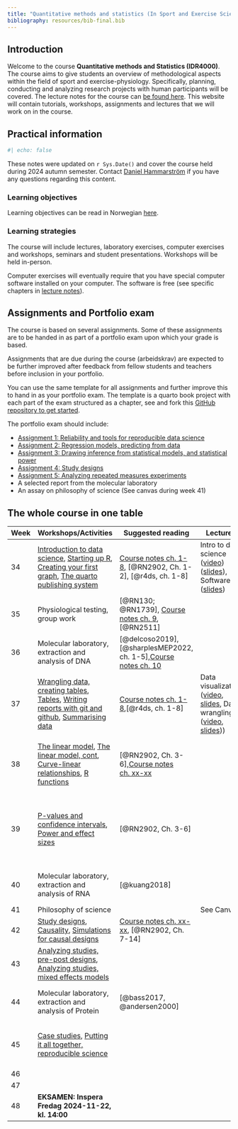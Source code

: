 ```yaml
---
title: "Quantitative methods and statistics (In Sport and Exercise Science)"
bibliography: resources/bib-final.bib
---
```


## Introduction

Welcome to the course **Quantitative methods and Statistics (IDR4000)**. The course aims to give students an overview of methodological aspects within the field of sport and exercise-physiology. Specifically, planning, conducting and analyzing research projects with human participants will be covered. The lecture notes for the course can [be found here](https://dhammarstrom.github.io/quant-methods/). This website will contain tutorials, workshops, assignments and lectures that we will work on in the course.


## Practical information

```r
#| echo: false
```


These notes were updated on `r Sys.Date()` and cover the course held during 2024 autumn semester. Contact [Daniel Hammarström](mailto:daniel.hammarstrom@inn.no) if you have any questions regarding this content.

### Learning objectives
Learning objectives can be read in Norwegian [here](https://www.inn.no/content/view/full/163709/language/nor-NO).

### Learning strategies
The course will include lectures, laboratory exercises, computer exercises and workshops, seminars and student presentations. Workshops will be held in-person.

Computer exercises will eventually require that you have special computer software installed on your computer. The software is free (see specific chapters in [lecture notes](https://dhammarstrom.github.io/quant-methods)).


## Assignments and Portfolio exam

The course is based on several assignments. Some of these assignments are to be handed in as part of a portfolio exam upon which your grade is based. 

Assignments that are due during the course (arbeidskrav) are expected to be further improved after feedback from fellow students and teachers before inclusion in your portfolio.

You can use the same template for all assignments and further improve this to hand in as your portfolio exam. The template is a quarto book project with each part of the exam structured as a chapter, see and fork this [GitHub repository to get started](https://github.com/dhammarstrom/idr4000-student-assignments/).

The portfolio exam should include: 

- [Assignment 1: Reliability and tools for reproducible data science](assignment-1.qmd)
- [Assignment 2: Regression models, predicting from data](assignment-2.qmd)
- [Assignment 3: Drawing inference from statistical models, and statistical power](assignment-3.qmd)
- [Assignment 4: Study designs](assignment-4.qmd)
- [Assignment 5: Analyzing repeated measures experiments](assignment-5.qmd)
- A selected report from the molecular laboratory
- An assay on philosophy of science (See canvas during week 41)

## The whole course in one table

|Week |Workshops/Activities| Suggested reading|Lectures|Assignments|
|---|---|---|---|---|
| 34| [Introduction to data science](ws1-data-science-intro.qmd), [Starting up R](ws2-installing-r.qmd), [Creating your first graph](ws3-first-graph.qmd), [The quarto publishing system](ws3b-quarto.qmd)|[Course notes ch. 1-8](https://dhammarstrom.github.io/quant-methods/), [@RN2902, Ch. 1-2], [@r4ds, ch. 1-8]|Intro to data science ([video](https://inn.cloud.panopto.eu/Panopto/Pages/Viewer.aspx?id=a534874f-b06a-42d3-a49d-b1cc008dbd9a))([slides](lec1-intr-to-data-sci.qmd)), Software ([slides](lec2-software.qmd)) | |
| 35|Physiological testing, group work|[@RN130; @RN1739], [Course notes ch. 9](https://dhammarstrom.github.io/quant-methods/), [@RN2511]| | |
| 36|Molecular laboratory, extraction and analysis of DNA|[@delcoso2019], [@sharplesMEP2022, ch. 1-5],[Course notes ch. 10](https://dhammarstrom.github.io/quant-methods/) | |[Assignment: Extraction and Analysis of DNA](TBA) |
| 37|[Wrangling data, creating tables](ws4-data-wrangling-tables.qmd), [Tables](ws4b-tables.qmd), [Writing reports with git and github](ws5-writing-reports.qmd), [Summarising data](ws6-summarising-data.qmd)|[Course notes ch. 1-8](https://dhammarstrom.github.io/quant-methods/),[@r4ds, ch. 1-8]|Data visualization ([video](https://inn.cloud.panopto.eu/Panopto/Pages/Viewer.aspx?id=b5db763d-0713-4403-865b-b1e6011b6bda), [slides](lec3-visualization.qmd), Data wrangling ([video](https://inn.cloud.panopto.eu/Panopto/Pages/Viewer.aspx?id=f549c4f0-81d9-4c7c-9830-b1e6011bcd98), [slides](lec4-data-wrangling.qmd))) |[Assignment 1: Reliability and tools for reproducible data science](assignment-1.qmd)|
| 38|[The linear model](ws8-linear-model.qmd), [The linear model, cont](ws9-linear-model-categorical.qmd), [Curve-linear relationships](ws10-curve-linear.qmd), [R functions](ws12-writing-functions.qmd)|[@RN2902, Ch. 3-6],[Course notes ch. xx-xx](https://dhammarstrom.github.io/quant-methods/) | |[Assignment 2:  Regression models, predicting from data](assignment-2.qmd)|
| 39|[P-values and confidence intervals](ws13-p-values-simulation.qmd), [Power and effect sizes](ws14-sampling-power-effects.qmd) |[@RN2902, Ch. 3-6] | |[Assignment 3: Drawing inference from statistical models, and statistical power](assignment-3.qmd)|
| 40|Molecular laboratory, extraction and analysis of RNA|[@kuang2018] | |[Assignment: Extraction and Analysis of RNA](TBA) |
| 41|Philosophy of science | |See Canvas |See Canvas |
| 42|[Study designs](ws15-study-design-1.qmd), [Causality](ws16-causality.qmd), [Simulations for causal designs](ws17-simulations.qmd)  |[Course notes ch. xx-xx](https://dhammarstrom.github.io/quant-methods/), [@RN2902, Ch. 7-14] | |[Assignment 4: Study designs](assignment-4.qmd) |
| 43|[Analyzing studies, pre-post designs](ws18-pre-post-designs.qmd), [Analyzing studies, mixed effects models](ws19-mixed-models.qmd) | | | |
| 44|Molecular laboratory, extraction and analysis of Protein|[@bass2017, @andersen2000] | |[Assignment: Extraction and Analysis of Protein](TBA) |
| 45|[Case studies](ws-case-studies.qmd), [Putting it all together, reproducible science](ws20-reproducible-science.qmd) | | |[Assignment 5: Analyzing repeated measures experiments](assignment-5.html) |
| 46| | | | |
| 47| | | | |
| 48|**EKSAMEN: Inspera Fredag 2024-11-22, kl. 14:00** | | | |



